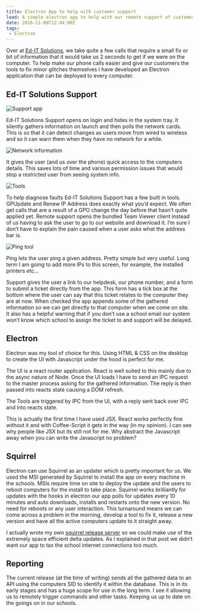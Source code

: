 ```yaml
---
title: Electron App to help with customer support
lead: A simple electron app to help with our remote support of customers.
date: 2016-11-08T12:44:00Z
tags:
 - Electron
---
```

Over at [Ed-IT Solutions](https://www.ed-itsolutions.com/), we take quite a few calls that require a small fix or bit of information that it would take us 2 seconds to get if we were on the computer. To help make our phone calls easier and give our customers the tools to fix minor glitches themselves I have developed an Electron application that can be deployed to every computer.

## Ed-IT Solutions Support

![Support app](./electron-edit-support.png)

Ed-IT Solutions Support opens on login and hides in the system tray. It silently gathers information on launch and then polls the network cards. This is so that it can detect changes as users move from wired to wireless and so it can warn them when they have no network for a while.

![Network information](./electron-network-info.png)

It gives the user (and us over the phone) quick access to the computers details. This saves lots of time and various permission issues that would stop a restricted user from seeing system info.

![Tools](./electron-tools.png)

To help diagnose faults Ed-IT Solutions Support has a few built in tools. GPUpdate and Renew IP Address does exactly what you’d expect. We often get calls that are a result of a GPO change the day before that hasn’t quite applied yet. Remote support opens the bundled Team Viewer client instead of us having to ask the user to go to our website and download it. I’m sure I don’t have to explain the pain caused when a user asks what the address bar is.

![Ping tool](./electron-ping.png)

Ping lets the user ping a given address. Pretty simple but very useful. Long term I am going to add more IPs to this screen, for example, the installed printers etc…

Support gives the user a link to our helpdesk, our phone number, and a form to submit a ticket directly from the app. This form has a tick box at the bottom where the user can say that this ticket relates to the computer they are at now. When checked the app appends some of the gathered information so we can get directly to that computer when we come on site. It also has a helpful warning that if you don’t use a school email our system won’t know which school to assign the ticket to and support will be delayed.

## Electron

Electron was my tool of choice for this. Using HTML & CSS on the desktop to create the UI with Javascript under the hood is perfect for me.

The UI is a react router application. React is well suited to this mainly due to the async nature of Node. Once the UI loads I have to send an IPC request to the master process asking for the gathered information. The reply is then passed into reacts state causing a DOM refresh.

The Tools are triggered by IPC from the UI, with a reply sent back over IPC and into reacts state.

This is actually the first time I have used JSX. React works perfectly fine without it and with Coffee-Script it gets in the way (in my opinion). I can see why people like JSX but its still not for me. Why abstract the Javascript away when you can write the Javascript no problem?

## Squirrel

Electron can use Squirrel as an updater which is pretty important for us. We used the MSI generated by Squirrel to install the app on every machine in the schools. MSIs require time on site to deploy the update and the users to reboot computers for the install to take place. Squirrel works brilliantly for updates with the hooks in electron our app polls for updates every 10 minutes and auto downloads, installs and restarts onto the new version. No need for reboots or any user interaction. This turnaround means we can come across a problem in the morning, develop a tool to fix it, release a new version and have all the active computers update to it straight away.

I actually wrote my own [squirrel release server](/2016/11/squirrel-release-server/) so we could make use of the extremely space efficient delta updates. As I explained in that post we didn’t want our app to tax the school internet connections too much.

## Reporting

The current release (at the time of writing) sends all the gathered data to an API using the computers SID to identify it within the database. This is in its early stages and has a huge scope for use in the long term. I see it allowing us to remotely trigger commands and other tasks. Keeping us up to date on the goings on in our schools.
